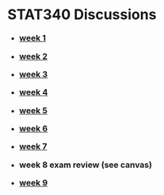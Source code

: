 
# STAT340 Discussions

<style>
h1 {
  margin-bottom:20px;
}
h3 {
  margin-top:5px;
}
</style>

 - <h3>[week 1](01/ds01.html)</h3>
 - <h3>[week 2](02/ds02.html)</h3>
 - <h3>[week 3](03/ds03.html)</h3>
 - <h3>[week 4](04/ds04.html)</h3>
 - <h3>[week 5](05/ds05.html)</h3>
 - <h3>[week 6](06/ds06.html)</h3>
 - <h3>[week 7](07/ds07.html)</h3>
 - <h3>week 8 exam review (see canvas)</h3>
 - <h3>[week 9](09/ds09.html)</h3>
